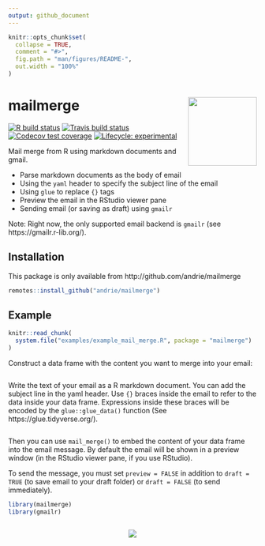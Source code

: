 ```yaml
---
output: github_document
---
```


<!-- README.md is generated from README.Rmd. Please edit that file -->

```r
knitr::opts_chunk$set(
  collapse = TRUE,
  comment = "#>",
  fig.path = "man/figures/README-",
  out.width = "100%"
)
```



# mailmerge <img src='man/figures/logo.png' align="right" height="139" />

<!-- badges: start -->
[![R build status](https://github.com/andrie/mailmerge/workflows/R-CMD-check/badge.svg)](https://github.com/andrie/mailmerge/actions)
[![Travis build status](https://travis-ci.org/andrie/mailmerge.svg?branch=master)](https://travis-ci.org/andrie/mailmerge)
[![Codecov test coverage](https://codecov.io/gh/andrie/mailmerge/branch/master/graph/badge.svg)](https://codecov.io/gh/andrie/mailmerge?branch=master)
[![Lifecycle: experimental](https://img.shields.io/badge/lifecycle-experimental-orange.svg)](https://www.tidyverse.org/lifecycle/#experimental)
<!-- badges: end -->

Mail merge from R using markdown documents and gmail.

* Parse markdown documents as the body of email
* Using the `yaml` header to specify the subject line of the email
* Using `glue` to replace `{}` tags
* Preview the email in the RStudio viewer pane
* Sending email (or saving as draft) using `gmailr`

Note: Right now, the only supported email backend is `gmailr` (see https://gmailr.r-lib.org/).


## Installation

This package is only available from http://github.com/andrie/mailmerge

``` r
remotes::install_github("andrie/mailmerge")
```

## Example

```r
knitr::read_chunk(
  system.file("examples/example_mail_merge.R", package = "mailmerge")
)
```


Construct a data frame with the content you want to merge into your email:

```r
```

Write the text of your email as a R markdown document. You can add the subject line in the yaml header.  Use `{}` braces inside the email to refer to the data inside your data frame.  Expressions inside these braces will be encoded by the `glue::glue_data()` function (See https://glue.tidyverse.org/).

```r
```

Then you can use `mail_merge()` to embed the content of your data frame into the email message.  By default the email will be shown in a preview window (in the RStudio viewer pane, if you use RStudio).

To send the message, you must set `preview = FALSE` in addition to `draft = TRUE` (to save email to your draft folder) or `draft = FALSE` (to send immediately).



```r

library(mailmerge)
library(gmailr)
```

```r
```

<center>
<img src="man/figures/mail-merge.gif" ></img>
</center>
